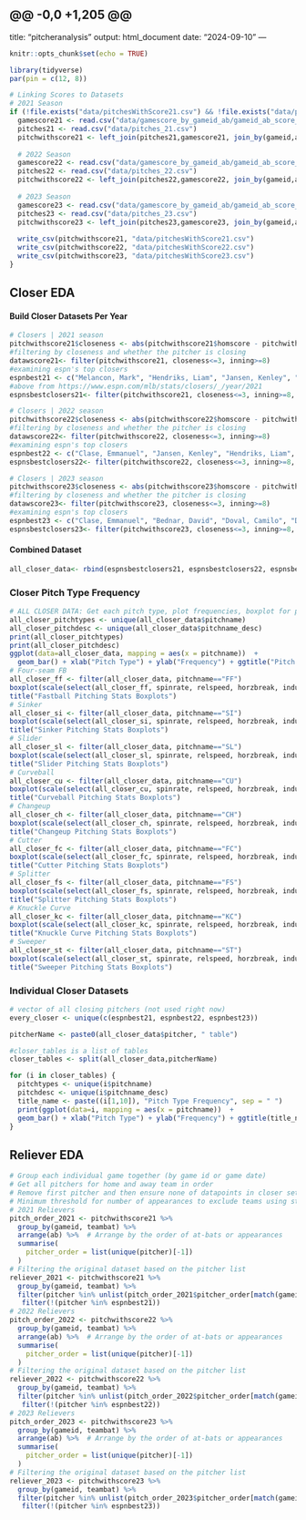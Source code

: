@@ -0,0 +1,205 @@
---
title: "pitcheranalysis"
output: html_document
date: "2024-09-10"
---

```r
knitr::opts_chunk$set(echo = TRUE)
```

```r
library(tidyverse)
par(pin = c(12, 8))
```

```r
# Linking Scores to Datasets
# 2021 Season
if (!file.exists("data/pitchesWithScore21.csv") && !file.exists("data/pitchesWithScore22.csv") && !file.exists("data/pitchesWithScore23.csv")) {
  gamescore21 <- read.csv("data/gamescore_by_gameid_ab/gameid_ab_score_21.csv")
  pitches21 <- read.csv("data/pitches_21.csv")
  pitchwithscore21 <- left_join(pitches21,gamescore21, join_by(gameid,ab)) # joining score to pitches21
  
  # 2022 Season
  gamescore22 <- read.csv("data/gamescore_by_gameid_ab/gameid_ab_score_22.csv")
  pitches22 <- read.csv("data/pitches_22.csv")
  pitchwithscore22 <- left_join(pitches22,gamescore22, join_by(gameid,ab)) # joining score to pitches21
  
  # 2023 Season
  gamescore23 <- read.csv("data/gamescore_by_gameid_ab/gameid_ab_score_23.csv")
  pitches23 <- read.csv("data/pitches_23.csv")
  pitchwithscore23 <- left_join(pitches23,gamescore23, join_by(gameid,ab)) # joining score to pitches21
  
  write_csv(pitchwithscore21, "data/pitchesWithScore21.csv")
  write_csv(pitchwithscore22, "data/pitchesWithScore22.csv")
  write_csv(pitchwithscore23, "data/pitchesWithScore23.csv")
}
```

## Closer EDA

#### Build Closer Datasets Per Year

```r
# Closers | 2021 season 
pitchwithscore21$closeness <- abs(pitchwithscore21$homscore - pitchwithscore21$visscore)
#filtering by closeness and whether the pitcher is closing
datawscore21<- filter(pitchwithscore21, closeness<=3, inning>=8)
#examining espn's top closers
espnbest21 <- c("Melancon, Mark", "Hendriks, Liam", "Jansen, Kenley", "Smith, Will", "Iglesias, Raisel", "Hader, Josh", "Diaz, Edwin", "McGee, Jake", "Chapman, Aroldis", "Reyes, Alex", "Pressly, Ryan", "Clase, Emmanuel", "Barnes, Matt", "Romano, Jordan", "Kimbrel, Craig", "Trivino, Lou", "Hand, Brad", "Bard, Daniel", "Soto, Gregory","Colome, Alex", "Barlow, Scott", "Kennedy, Ian", "Floro, Dylan", "Steckenrider, Drew", "Rodriguez, Richard", "Castillo, Diego", "Neris, Hector", "Sulser, Cole", "Hembree, Heath", "Soria, Joakim")
#above from https://www.espn.com/mlb/stats/closers/_/year/2021
espnsbestclosers21<- filter(pitchwithscore21, closeness<=3, inning>=8, pitcher %in% espnbest21)
```

```r
# Closers | 2022 season
pitchwithscore22$closeness <- abs(pitchwithscore22$homscore - pitchwithscore22$visscore)
#filtering by closeness and whether the pitcher is closing
datawscore22<- filter(pitchwithscore22, closeness<=3, inning>=8)
#examining espn's top closers
espnbest22 <- c("Clase, Emmanuel", "Jansen, Kenley", "Hendriks, Liam", "Romano, Jordan", "Bard, Daniel", "Pressly, Ryan", "Diaz, Edwin", "Soto, Gregory", "Hader, Josh", "Rogers, Taylor", "Doval, Camilo", "Barlow, Scott", "Kimbrel, Craig", "Sewald, Paul", "Holmes, Clay", "Scott, Tanner", "Helsley, Ryan", "Bednar, David", "Lopez, Jorge", "Melancon, Mark", "Iglesias, Raisel", "Robertson, David", "Barlow, Joe", "Knebel, Corey", "Rainey, Tanner", "Jimenez, Dany", "Diaz, Alexis", "Pagan, Emilio", "Schreiber, John")
espnsbestclosers22<- filter(pitchwithscore22, closeness<=3, inning>=8, pitcher %in% espnbest22)
```

```r
# Closers | 2023 season
pitchwithscore23$closeness <- abs(pitchwithscore23$homscore - pitchwithscore23$visscore)
#filtering by closeness and whether the pitcher is closing
datawscore23<- filter(pitchwithscore23, closeness<=3, inning>=8)
#examining espn's top closers
espnbest23 <- c("Clase, Emmanuel", "Bednar, David", "Doval, Camilo", "Diaz, Alexis", "Romano, Jordan", "Williams, Devin", "Bautista, Felix", "Hader, Josh", "Iglesias, Raisel", "Pressly, Ryan", "Estevez, Carlos", "Jansen, Kenley", "Finnegan, Kyle", "Duran, Jhoan", "Lange, Alex", "Fairbanks, Pete", "Holmes, Clay", "Phillips, Evan", "Kimbrel, Craig", "Alzolay, Adbert", "Smith, Will", "May, Trevor", "Sewald, Paul", "Puk, A.J.", "Robertson, David", "Helsley, Ryan", "Johnson, Pierce", "Barlow, Scott", "Sewald, Paul", "Graveman, Kendall")
espnsbestclosers23<- filter(pitchwithscore23, closeness<=3, inning>=8, pitcher %in% espnbest23)
```

#### Combined Dataset

```r
all_closer_data<- rbind(espnsbestclosers21, espnsbestclosers22, espnsbestclosers23) %>% select(-X)
```

### Closer Pitch Type Frequency

```r
# ALL CLOSER DATA: Get each pitch type, plot frequencies, boxplot for pitching stats
all_closer_pitchtypes <- unique(all_closer_data$pitchname)
all_closer_pitchdesc <- unique(all_closer_data$pitchname_desc)
print(all_closer_pitchtypes)
print(all_closer_pitchdesc)
ggplot(data=all_closer_data, mapping = aes(x = pitchname))  +
  geom_bar() + xlab("Pitch Type") + ylab("Frequency") + ggtitle("Pitch Type Frequency for Closers from 2021-2023")
# Four-seam FB
all_closer_ff <- filter(all_closer_data, pitchname=="FF")
boxplot(scale(select(all_closer_ff, spinrate, relspeed, horzbreak, inducedvertbreak, platelocside, platelocheight)), ylab = "Standardized Values", las = 2, cex.axis = 0.8)
title("Fastball Pitching Stats Boxplots")
# Sinker
all_closer_si <- filter(all_closer_data, pitchname=="SI")
boxplot(scale(select(all_closer_si, spinrate, relspeed, horzbreak, inducedvertbreak, platelocside, platelocheight)), ylab = "Standardized Values", las = 2, cex.axis = 0.8)
title("Sinker Pitching Stats Boxplots")
# Slider
all_closer_sl <- filter(all_closer_data, pitchname=="SL")
boxplot(scale(select(all_closer_sl, spinrate, relspeed, horzbreak, inducedvertbreak, platelocside, platelocheight)), ylab = "Standardized Values", las = 2, cex.axis = 0.8)
title("Slider Pitching Stats Boxplots")
# Curveball
all_closer_cu <- filter(all_closer_data, pitchname=="CU")
boxplot(scale(select(all_closer_cu, spinrate, relspeed, horzbreak, inducedvertbreak, platelocside, platelocheight)), ylab = "Standardized Values", las = 2, cex.axis = 0.8)
title("Curveball Pitching Stats Boxplots")
# Changeup
all_closer_ch <- filter(all_closer_data, pitchname=="CH")
boxplot(scale(select(all_closer_ch, spinrate, relspeed, horzbreak, inducedvertbreak, platelocside, platelocheight)), ylab = "Standardized Values", las = 2, cex.axis = 0.8)
title("Changeup Pitching Stats Boxplots")
# Cutter
all_closer_fc <- filter(all_closer_data, pitchname=="FC")
boxplot(scale(select(all_closer_fc, spinrate, relspeed, horzbreak, inducedvertbreak, platelocside, platelocheight)), ylab = "Standardized Values", las = 2, cex.axis = 0.8)
title("Cutter Pitching Stats Boxplots")
# Splitter
all_closer_fs <- filter(all_closer_data, pitchname=="FS")
boxplot(scale(select(all_closer_fs, spinrate, relspeed, horzbreak, inducedvertbreak, platelocside, platelocheight)), ylab = "Standardized Values", las = 2, cex.axis = 0.8)
title("Splitter Pitching Stats Boxplots")
# Knuckle Curve
all_closer_kc <- filter(all_closer_data, pitchname=="KC")
boxplot(scale(select(all_closer_kc, spinrate, relspeed, horzbreak, inducedvertbreak, platelocside, platelocheight)), ylab = "Standardized Values", las = 2, cex.axis = 0.8)
title("Knuckle Curve Pitching Stats Boxplots")
# Sweeper
all_closer_st <- filter(all_closer_data, pitchname=="ST")
boxplot(scale(select(all_closer_st, spinrate, relspeed, horzbreak, inducedvertbreak, platelocside, platelocheight)), ylab = "Standardized Values", las = 2, cex.axis = 0.8)
title("Sweeper Pitching Stats Boxplots")
```

### Individual Closer Datasets

```r
# vector of all closing pitchers (not used right now)
every_closer <- unique(c(espnbest21, espnbest22, espnbest23)) 

pitcherName <- paste0(all_closer_data$pitcher, " table")

#closer_tables is a list of tables
closer_tables <- split(all_closer_data,pitcherName)

for (i in closer_tables) {
  pitchtypes <- unique(i$pitchname)
  pitchdesc <- unique(i$pitchname_desc)
  title_name <- paste((i[1,10]), "Pitch Type Frequency", sep = " ")
  print(ggplot(data=i, mapping = aes(x = pitchname))  +
  geom_bar() + xlab("Pitch Type") + ylab("Frequency") + ggtitle(title_name))
}

```

## Reliever EDA

```r
# Group each individual game together (by game id or game date)
# Get all pitchers for home and away team in order
# Remove first pitcher and then ensure none of datapoints in closer set.
# Minimum threshold for number of appearances to exclude teams using starting pitchers.
# 2021 Relievers
pitch_order_2021 <- pitchwithscore21 %>%
  group_by(gameid, teambat) %>%
  arrange(ab) %>%  # Arrange by the order of at-bats or appearances
  summarise(
    pitcher_order = list(unique(pitcher)[-1])
  )
# Filtering the original dataset based on the pitcher list
reliever_2021 <- pitchwithscore21 %>%
  group_by(gameid, teambat) %>%
  filter(pitcher %in% unlist(pitch_order_2021$pitcher_order[match(gameid, pitch_order_2021$gameid)])) %>% # make sure it's a pitcher in this list. 
   filter(!(pitcher %in% espnbest21))
# 2022 Relievers
pitch_order_2022 <- pitchwithscore22 %>%
  group_by(gameid, teambat) %>%
  arrange(ab) %>%  # Arrange by the order of at-bats or appearances
  summarise(
    pitcher_order = list(unique(pitcher)[-1])
  )
# Filtering the original dataset based on the pitcher list
reliever_2022 <- pitchwithscore22 %>%
  group_by(gameid, teambat) %>%
  filter(pitcher %in% unlist(pitch_order_2022$pitcher_order[match(gameid, pitch_order_2022$gameid)])) %>% # make sure it's a pitcher in this list. 
   filter(!(pitcher %in% espnbest22))
# 2023 Relievers
pitch_order_2023 <- pitchwithscore23 %>%
  group_by(gameid, teambat) %>%
  arrange(ab) %>%  # Arrange by the order of at-bats or appearances
  summarise(
    pitcher_order = list(unique(pitcher)[-1])
  )
# Filtering the original dataset based on the pitcher list
reliever_2023 <- pitchwithscore23 %>%
  group_by(gameid, teambat) %>%
  filter(pitcher %in% unlist(pitch_order_2023$pitcher_order[match(gameid, pitch_order_2023$gameid)])) %>% # make sure it's a pitcher in this list. 
   filter(!(pitcher %in% espnbest23))
  
```
